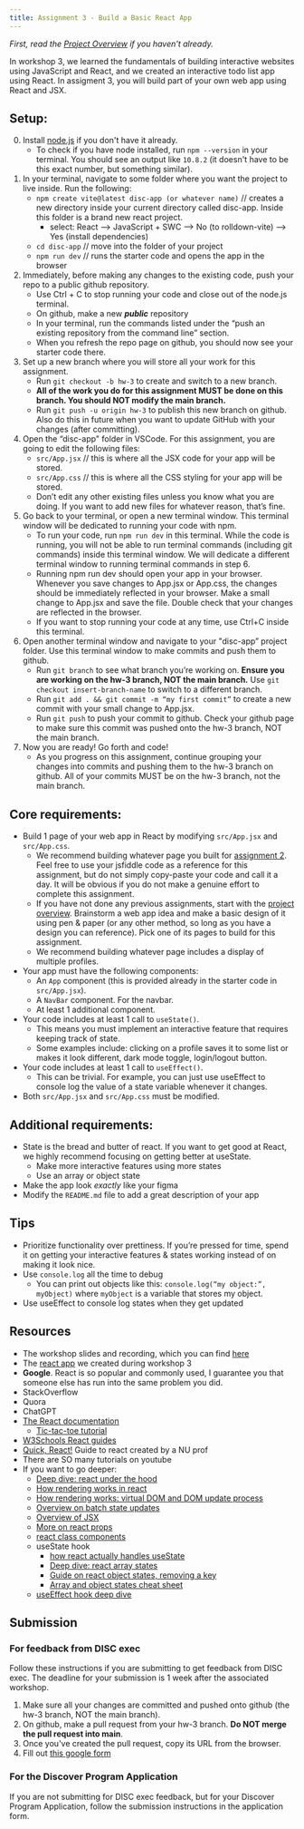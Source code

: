 ```yaml
---
title: Assignment 3 - Build a Basic React App
---
```


*First, read the [Project Overview](/content/assignments/project-overview) if you haven't already.*

In workshop 3, we learned the fundamentals of building interactive websites using JavaScript and React, and we created an interactive todo list app using React. In assigment 3, you will build part of your own web app using React and JSX.

## Setup:

0. Install [node.js](https://nodejs.org/en) if you don't have it already.
    - To check if you have node installed, run `npm --version` in your terminal. You should see an output like `10.8.2` (it doesn't have to be this exact number, but something similar).
1. In your terminal, navigate to some folder where you want the project to live inside. Run the following:
    - `npm create vite@latest disc-app (or whatever name)` // creates a new directory inside your current directory called disc-app. Inside this folder is a brand new react project.
      - select: React --> JavaScript + SWC --> No (to rolldown-vite) --> Yes (install dependencies)
    - `cd disc-app` // move into the folder of your project
    - `npm run dev`  // runs the starter code and opens the app in the browser
2. Immediately, before making any changes to the existing code, push your repo to a public github repository.
    - Use Ctrl + C to stop running your code and close out of the node.js terminal.
    - On github, make a new ***public*** repository
    - In your terminal, run the commands listed under the “push an existing repository from the command line” section. 
    - When you refresh the repo page on github, you should now see your starter code there.
3. Set up a new branch where you will store all your work for this assignment. 
    - Run `git checkout -b hw-3` to create and switch to a new branch. 
    - **All of the work you do for this assignment MUST be done on this branch. You should NOT modify the main branch.**
    - Run  `git push -u origin hw-3` to publish this new branch on github. Also do this in future when you want to update GitHub with your changes (after committing).
4. Open the “disc-app" folder in VSCode. For this assignment, you are going to edit the following files:
    - `src/App.jsx` // this is where all the JSX code for your app will be stored. 
    - `src/App.css` // this is where all the CSS styling for your app will be stored.
    - Don’t edit any other existing files unless you know what you are doing. If you want to add new files for whatever reason, that’s fine.
5. Go back to your terminal, or open a new terminal window. This terminal window will be dedicated to running your code with npm. 
    - To run your code, run `npm run dev` in this terminal. While the code is running, you will not be able to run terminal commands (including git commands) inside this terminal window. We will dedicate a different terminal window to running terminal commands in step 6.
    - Running npm run dev should open your app in your browser. Whenever you save changes to App.jsx or App.css, the changes should be immediately reflected in your browser. Make a small change to App.jsx and save the file. Double check that your changes are reflected in the browser.
    - If you want to stop running your code at any time, use Ctrl+C inside this terminal.
6. Open another terminal window and navigate to your "disc-app” project folder. Use this terminal window to make commits and push them to github. 
    - Run `git branch` to see what branch you’re working on. **Ensure you are working on the hw-3 branch, NOT the main branch.** Use `git checkout insert-branch-name` to switch to a different branch.
    - Run `git add . && git commit -m “my first commit”` to create a new commit with your small change to App.jsx. 
    - Run `git push` to push your commit to github. Check your github page to make sure this commit was pushed onto the hw-3 branch, NOT the main branch.
7. Now you are ready! Go forth and code!
    - As you progress on this assignment, continue grouping your changes into commits and pushing them to the hw-3 branch on github. All of your commits MUST be on the hw-3 branch, not the main branch.

## Core requirements:
- Build 1 page of your web app in React by modifying `src/App.jsx` and `src/App.css`.
  - We recommend building whatever page you built for [assignment 2](/content/assignments/assignment-2). Feel free to use your jsfiddle code as a reference for this assignment, but do not simply copy-paste your code and call it a day. It will be obvious if you do not make a genuine effort to complete this assignment.
  - If you have not done any previous assignments, start with the [project overview](/content/assignments/project-overview). Brainstorm a web app idea and make a basic design of it using pen & paper (or any other method, so long as you have a design you can reference). Pick one of its pages to build for this assignment. 
  - We recommend building whatever page includes a display of multiple profiles.
- Your app must have the following components:
  - An `App` component (this is provided already in the starter code in `src/App.jsx`).
  - A `NavBar` component. For the navbar.
  - At least 1 additional component.
- Your code includes at least 1 call to `useState()`.
  - This means you must implement an interactive feature that requires keeping track of state.
  - Some examples include: clicking on a profile saves it to some list or makes it look different, dark mode toggle, login/logout button.
- Your code includes at least 1 call to `useEffect()`.
  - This can be trivial. For example, you can just use useEffect to console log the value of a state variable whenever it changes.
- Both `src/App.jsx` and `src/App.css` must be modified.

## Additional requirements:
- State is the bread and butter of react. If you want to get good at React, we highly recommend focusing on getting better at useState.
  - Make more interactive features using more states
  - Use an array or object state
- Make the app look *exactly* like your figma
- Modify the `README.md` file to add a great description of your app

## Tips
- Prioritize functionality over prettiness. If you’re pressed for time, spend it on getting your interactive features & states working instead of on making it look nice.
- Use `console.log` all the time to debug
  - You can print out objects like this: `console.log(“my object:”, myObject)` where `myObject` is a variable that stores my object.
- Use useEffect to console log states when they get updated

## Resources
- The workshop slides and recording, which you can find [here](/content/workshops/workshop-3)
- The [react app](https://github.com/DISC-NU/workshop-3-activites) we created during workshop 3
- **Google**. React is so popular and commonly used, I guarantee you that someone else has run into the same problem you did.
- StackOverflow
- Quora
- ChatGPT
- [The React documentation](https://legacy.reactjs.org/docs/getting-started.html)
  - [Tic-tac-toe tutorial](https://react.dev/learn/tutorial-tic-tac-toe)
- [W3Schools React guides](https://www.w3schools.com/react/)
- [Quick, React!](https://courses.cs.northwestern.edu/394/guides/quick-react.php) Guide to react created by a NU prof
- There are SO many tutorials on youtube
- If you want to go deeper:
  - [Deep dive: react under the hood](https://youtu.be/za2FZ8QCE18?si=3ZSTduCM1BMZtEEC)
  - [How rendering works in react](https://www.telerik.com/blogs/understand-how-rendering-works-react#:~:text=Rendering%20is%20React's%20process%20of,the%20UI%20need%20an%20update.)
  - [How rendering works: virtual DOM and DOM update process](https://medium.com/@itsanuragjoshi/mastering-react-understanding-real-dom-vs-virtual-dom-and-the-dom-update-process-78a233454ff8#:~:text=Understanding%20the%20Real%20DOM%2C%20Virtual,changes%20to%20the%20actual%20DOM.)
  - [Overview on batch state updates](https://www.linkedin.com/pulse/exploring-batching-react-18-optimizing-ui-updates-shudhanshu-raj#:~:text=Batching%2C%20introduced%20in%20React%2018,to%20perform%20the%20re%2Drender.)
  - [Overview of JSX](https://react.dev/learn/writing-markup-with-jsx)
  - [More on react props](https://builtin.com/articles/react-props)
  - [react class components](https://www.w3schools.com/react/react_class.asp)
  - useState hook
    - [how react actually handles useState](https://youtu.be/RAJD4KpX8LA?si=TbvxigEUNodEMDTo)
    - [Deep dive: react array states](https://www.dhiwise.com/post/react-append-to-state-array-understanding-immutability)
    - [Guide on react object states, removing a key](https://react.dev/learn/updating-objects-in-state)
    - [Array and object states cheat sheet](https://dev.to/andyrewlee/cheat-sheet-for-updating-objects-and-arrays-in-react-state-48np)
  - [useEffect hook deep dive](https://daveceddia.com/useeffect-hook-examples/)

## Submission

### For feedback from DISC exec
Follow these instructions if you are submitting to get feedback from DISC exec.
The deadline for your submission is 1 week after the associated workshop.

1. Make sure all your changes are committed and pushed onto github (the hw-3 branch, NOT the main branch).
2. On github, make a pull request from your hw-3 branch. **Do NOT merge the pull request into main**.
3. Once you've created the pull request, copy its URL from the browser.
4. Fill out [this google form](https://docs.google.com/forms/d/e/1FAIpQLSdn-xr_lItBw8XWeL7XpnvVAUgm0w2jw-C-7usJ4fqRCL1XYA/viewform?usp=header)

### For the Discover Program Application
If you are not submitting for DISC exec feedback, but for your Discover Program Application,
follow the submission instructions in the application form.
